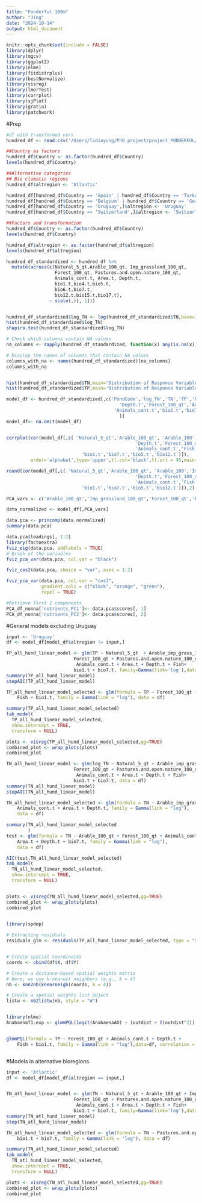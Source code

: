 ```yaml
---
title: "Ponderful 100m"
author: "Jing"
date: "2024-10-14"
output: html_document
---
```


```r
knitr::opts_chunk$set(include = FALSE)
library(dplyr)
library(mgcv)
library(ggplot2)
library(nlme)
library(fitdistrplus)
library(bestNormalize)
library(visreg)
library(lmerTest)
library(corrplot)
library(sjPlot)
library(gratia) 
library(patchwork)
```

#Prep

```r
#df with transformed vars
hundred_df <- read.csv('/Users/lidiayung/PhD_project/project_PONDERFUL/ponderful_OUTPUT/Phy_Che_oct_qt.csv')

##Country as factors
hundred_df$Country <- as.factor(hundred_df$Country)
levels(hundred_df$Country)

##Alternative categories
## Bio climatic regions
hundred_df$altregion <- 'Atlantic'

hundred_df[hundred_df$Country == 'Spain' | hundred_df$Country == 'Turkey', "altregion"] <- 'Mediterranean'
hundred_df[hundred_df$Country == 'Belgium' | hundred_df$Country == 'Germany', "altregion"] <- 'BelGE'
hundred_df[hundred_df$Country == 'Uruguay',]$altregion <- 'Uruguay'
hundred_df[hundred_df$Country == 'Switzerland',]$altregion <- 'Switzerland'

##Factors and transformation 
hundred_df$Country <- as.factor(hundred_df$Country)
levels(hundred_df$Country)

hundred_df$altregion <- as.factor(hundred_df$altregion)
levels(hundred_df$altregion)

hundred_df_standardized <- hundred_df %>%
  mutate(across(c(Natural_5_qt,Arable_100_qt, Imp_grassland_100_qt, 
                  Forest_100_qt, Pastures.and.open.nature_100_qt, 
                  Animals_cont.t, Area.t, Depth.t, 
                  bio1.t,bio4.t,bio5.t,
                  bio6.t,bio7.t,
                  bio12.t,bio15.t,bio17.t), 
                ~ scale(.)[, 1]))


hundred_df_standardized$log_TN <- log(hundred_df_standardized$TN,base=10)
hist(hundred_df_standardized$log_TN)
shapiro.test(hundred_df_standardized$log_TN)

# Check which columns contain NA values
na_columns <- sapply(hundred_df_standardized, function(x) any(is.na(x)))

# Display the names of columns that contain NA values
columns_with_na <- names(hundred_df_standardized)[na_columns]
columns_with_na


hist(hundred_df_standardized$TN,main='Distribution of Response Variable TN(n=238)',xlab = 'TN')
hist(hundred_df_standardized$TP,main='Distribution of Response Variable TP',xlab = 'TP')

```

```r
model_df <- hundred_df_standardized[,c('PondCode','log_TN','TN','TP','Natural_5_qt','Arable_100_qt','Imp_grassland_100_qt',
                                          'Depth.t','Forest_100_qt','Area.t','Pastures.and.open.nature_100_qt','Arable_imp_grass_100_qt',
                                        'Animals_cont.t','bio1.t','bio7.t','bio5.t','bio12.t','altregion','bio7','Fish','X','Y','Arable_100'
                                          )]
model_df<- na.omit(model_df)


corrplot(cor(model_df[,c( 'Natural_5_qt','Arable_100_qt', 'Arable_100','Imp_grassland_100_qt','Arable_imp_grass_100_qt',
                                                'Depth.t','Forest_100_qt','Area.t','Pastures.and.open.nature_100_qt',
                                                'Animals_cont.t','Fish',
                            'bio1.t','bio7.t','bio5.t','bio12.t')]),
         order='alphabet',type='upper',tl.col='black',tl.srt = 45,main='Full')

round(cor(model_df[,c( 'Natural_5_qt','Arable_100_qt', 'Arable_100','Imp_grassland_100_qt','Arable_imp_grass_100_qt',
                                                'Depth.t','Forest_100_qt','Area.t','Pastures.and.open.nature_100_qt',
                                                'Animals_cont.t','Fish',
                            'bio1.t','bio7.t','bio5.t','bio12.t')]),2)
```
```r
PCA_vars <- c('Arable_100_qt','Imp_grassland_100_qt','Forest_100_qt','Pastures.and.open.nature_100_qt')

data_normalized <- model_df[,PCA_vars]

data.pca <- princomp(data_normalized)
summary(data.pca)

data.pca$loadings[, 1:2]
library(factoextra)
fviz_eig(data.pca, addlabels = TRUE)
# Graph of the variables
fviz_pca_var(data.pca, col.var = "black")

fviz_cos2(data.pca, choice = "var", axes = 1:2)

fviz_pca_var(data.pca, col.var = "cos2",
             gradient.cols = c("black", "orange", "green"),
             repel = TRUE)

#Retrieve first 2 components
PCA_df_nonna['nutrients_PC1']<- data.pca$scores[, 1]
PCA_df_nonna['nutrients_PC2']<- data.pca$scores[, 2]
```

#General models excluding Uruguay

```r
input <- 'Uruguay'
df <- model_df[model_df$altregion != input,]

TP_all_hund_linear_model <- glm(TP ~ Natural_5_qt  + Arable_imp_grass_100_qt +
                         Forest_100_qt + Pastures.and.open.nature_100_qt +
                          Animals_cont.t + Area.t + Depth.t + Fish+
                         bio1.t + bio7.t, family=Gamma(link='log'),data = df)
summary(TP_all_hund_linear_model)
stepAIC(TP_all_hund_linear_model)

TP_all_hund_linear_model_selected <- glm(formula = TP ~ Forest_100_qt + Animals_cont.t + Depth.t + 
    Fish + bio1.t, family = Gamma(link = "log"), data = df)

summary(TP_all_hund_linear_model_selected)
tab_model(
  TP_all_hund_linear_model_selected, 
  show.intercept = TRUE, 
  transform = NULL)

plots <- visreg(TP_all_hund_linear_model_selected,gg=TRUE)
combined_plot <- wrap_plots(plots)
combined_plot

```

```r
TN_all_hund_linear_model <- glm(log_TN ~ Natural_5_qt + Arable_imp_grass_100_qt +
                         Forest_100_qt + Pastures.and.open.nature_100_qt +
                          Animals_cont.t + Area.t + Depth.t + Fish+
                         bio1.t + bio7.t, data = df)
summary(TN_all_hund_linear_model)
stepAIC(TN_all_hund_linear_model)

TN_all_hund_linear_model_selected <- glm(formula = TN ~ Arable_imp_grass_100_qt + Forest_100_qt + 
    Animals_cont.t + Area.t + Depth.t, family = Gamma(link = "log"), 
    data = df)

summary(TN_all_hund_linear_model_selected
        )
test <- glm(formula = TN ~ Arable_100_qt + Forest_100_qt + Animals_cont.t + 
    Area.t + Depth.t + bio7.t, family = Gamma(link = "log"), 
    data = df)

AIC(test,TN_all_hund_linear_model_selected)
tab_model(
  TN_all_hund_linear_model_selected, 
  show.intercept = TRUE, 
  transform = NULL)


plots <- visreg(TN_all_hund_linear_model_selected,gg=TRUE)
combined_plot <- wrap_plots(plots)
combined_plot
  
```

```r
library(spdep)

# Extracting residuals
residuals_glm <- residuals(TP_all_hund_linear_model_selected, type = "response")


# Create spatial coordinates
coords <- cbind(df$X, df$Y)

# Create a distance-based spatial weights matrix
# Here, we use k-nearest neighbors (e.g., k = 4)
nb <- knn2nb(knearneigh(coords, k = 4))

# Create a spatial weights list object
listw <- nb2listw(nb, style = "W")



```


```r
library(nlme)
AnabaenaT1.exp <- glmmPQL(logit(AnabaenaAO) ~ (outdist + I(outdist^2)) * sampledepth , data = PT1, method = "ML",correlation = corExp(form = ~ long + lat, nugget=T),na.action=na.omit)


glmmPQL(formula = TP ~ Forest_100_qt + Animals_cont.t + Depth.t + 
    Fish + bio1.t, family = Gamma(link = "log"),data=df, correlation = corExp(form = ~ X + Y, nugget=T))



```

#Models in alternative bioregions

```r
input <- 'Atlantic'
df <- model_df[model_df$altregion == input,]


TN_atl_hund_linear_model <- glm(TN ~ Natural_5_qt + Arable_100_qt + Imp_grassland_100_qt +
                         Forest_100_qt + Pastures.and.open.nature_100_qt +
                          Animals_cont.t + Area.t + Depth.t + Fish+
                         bio1.t + bio7.t, family=Gamma(link='log'),data = df)
summary(TN_atl_hund_linear_model)
step(TN_atl_hund_linear_model)

TN_atl_hund_linear_model_selected <- glm(formula = TN ~ Pastures.and.open.nature_100_qt + Animals_cont.t + 
    bio1.t + bio7.t, family = Gamma(link = "log"), data = df)

summary(TN_atl_hund_linear_model_selected)
tab_model(
  TN_atl_hund_linear_model_selected, 
  show.intercept = TRUE, 
  transform = NULL)

plots <- visreg(TN_atl_hund_linear_model_selected,gg=TRUE)
combined_plot <- wrap_plots(plots)
combined_plot
```
















